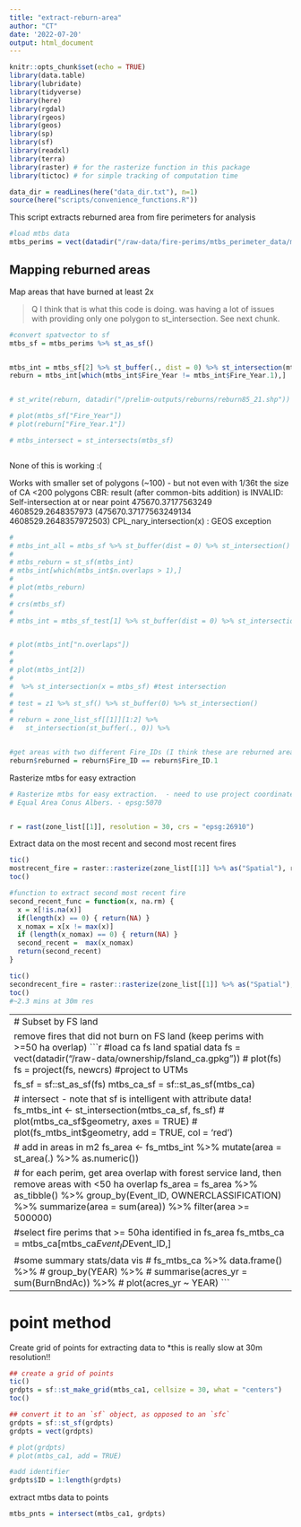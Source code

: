 ```yaml
---
title: "extract-reburn-area"
author: "CT"
date: '2022-07-20'
output: html_document
---
```



```r
knitr::opts_chunk$set(echo = TRUE)
library(data.table)
library(lubridate)
library(tidyverse)
library(here)
library(rgdal)
library(rgeos)
library(geos)
library(sp)
library(sf)
library(readxl)
library(terra)
library(raster) # for the rasterize function in this package
library(tictoc) # for simple tracking of computation time

data_dir = readLines(here("data_dir.txt"), n=1)
source(here("scripts/convenience_functions.R"))

```



This script extracts reburned area from fire perimeters for analysis

```r
#load mtbs data
mtbs_perims = vect(datadir("/raw-data/fire-perims/mtbs_perimeter_data/mtbs_ca_zones/mtbs_west.shp")) 

```


## Mapping reburned areas

Map areas that have burned at least 2x

> Q I think that is what this code is doing. was having a lot of issues with providing only one polygon to st_intersection. See next chunk.

```r
#convert spatvector to sf 
mtbs_sf = mtbs_perims %>% st_as_sf()


mtbs_int = mtbs_sf[2] %>% st_buffer(., dist = 0) %>% st_intersection(mtbs_sf[2], mtbs_sf[2])
reburn = mtbs_int[which(mtbs_int$Fire_Year != mtbs_int$Fire_Year.1),]


# st_write(reburn, datadir("/prelim-outputs/reburns/reburn85_21.shp")) #this isn't working?

# plot(mtbs_sf["Fire_Year"])
# plot(reburn["Fire_Year.1"])

# mtbs_intersect = st_intersects(mtbs_sf)
```


```r

```

None of this is working :( 

Works with smaller set of polygons (~100) - but not even with 1/36t the size of CA <200 polygons
CBR: result (after common-bits addition) is INVALID: Self-intersection at or near point 475670.37177563249 4608529.2648357973 (475670.37177563249134 4608529.2648357972503)
CPL_nary_intersection(x) : GEOS exception
```r

# 
# mtbs_int_all = mtbs_sf %>% st_buffer(dist = 0) %>% st_intersection()
# 
# mtbs_reburn = st_sf(mtbs_int)
# mtbs_int[which(mtbs_int$n.overlaps > 1),]
# 
# plot(mtbs_reburn)
# 
# crs(mtbs_sf)
# 
# mtbs_int = mtbs_sf_test[1] %>% st_buffer(dist = 0) %>% st_intersection() #works with small dataset but not with even 1/36th of california fire perims #Error in CPL_nary_intersection(x) : GEOS exception


# plot(mtbs_int["n.overlaps"]) 
# 
#   
# plot(mtbs_int[2])  
#   
#  %>% st_intersection(x = mtbs_sf) #test intersection
# 
# test = z1 %>% st_sf() %>% st_buffer(0) %>% st_intersection()
# 
# reburn = zone_list_sf[[1]][1:2] %>%
#   st_intersection(st_buffer(., 0)) %>% 


#get areas with two different Fire_IDs (I think these are reburned areas?)
reburn$reburned = reburn$Fire_ID == reburn$Fire_ID.1

```


Rasterize mtbs for easy extraction
```r
# Rasterize mtbs for easy extraction.  - need to use project coordinate system - like Albers equal area conical 
# Equal Area Conus Albers. - epsg:5070


r = rast(zone_list[[1]], resolution = 30, crs = "epsg:26910")

```

Extract data on the most recent and second most recent fires
```r

tic()
mostrecent_fire = raster::rasterize(zone_list[[1]] %>% as("Spatial"), r %>% raster(), field="Fire_Year", fun=max)
toc()

#function to extract second most recent fire 
second_recent_func = function(x, na.rm) {
  x = x[!is.na(x)]
  if(length(x) == 0) { return(NA) }
  x_nomax = x[x != max(x)]
  if (length(x_nomax) == 0) { return(NA) }
  second_recent =  max(x_nomax)
  return(second_recent)
}

tic()
secondrecent_fire = raster::rasterize(zone_list[[1]] %>% as("Spatial"), r %>% raster, field="Fire_Year", fun=second_recent_func)
toc()
#~2.3 mins at 30m res

```

---------------------------------------------------------------------------------
# Subset by FS land

remove fires that did not burn on FS land (keep perims with >=50 ha overlap)
```r
#load ca fs land spatial data
fs = vect(datadir("/raw-data/ownership/fsland_ca.gpkg")) 
# plot(fs)
fs = project(fs, newcrs) #project to UTMs

fs_sf = sf::st_as_sf(fs)
mtbs_ca_sf = sf::st_as_sf(mtbs_ca)


# intersect - note that sf is intelligent with attribute data!
fs_mtbs_int <- st_intersection(mtbs_ca_sf, fs_sf)
# plot(mtbs_ca_sf$geometry, axes = TRUE)
# plot(fs_mtbs_int$geometry, add = TRUE, col = 'red')

# add in areas in m2
fs_area <- fs_mtbs_int %>% 
  mutate(area = st_area(.) %>% as.numeric())

# for each perim, get area overlap with forest service land, then remove areas with <50 ha overlap
fs_area = fs_area %>% 
  as_tibble() %>% 
  group_by(Event_ID, OWNERCLASSIFICATION) %>% 
  summarize(area = sum(area)) %>%
  filter(area >= 500000)

#select fire perims that >= 50ha identified in fs_area
fs_mtbs_ca = mtbs_ca[mtbs_ca$Event_ID %in% fs_area$Event_ID,]

#some summary stats/data vis
# fs_mtbs_ca %>% data.frame() %>% 
#   group_by(YEAR) %>% 
#   summarise(acres_yr = sum(BurnBndAc)) %>% 
#   plot(acres_yr ~ YEAR)
```

------------------------------------------------------------------------------------
# point method 

Create grid of points for extracting data to 
*this is really slow at 30m resolution!!
```r
## create a grid of points
tic()
grdpts = sf::st_make_grid(mtbs_ca1, cellsize = 30, what = "centers")
toc()

## convert it to an `sf` object, as opposed to an `sfc`
grdpts = sf::st_sf(grdpts)
grdpts = vect(grdpts)

# plot(grdpts)
# plot(mtbs_ca1, add = TRUE)

#add identifier
grdpts$ID = 1:length(grdpts)
```

extract mtbs data to points
```r
mtbs_pnts = intersect(mtbs_ca1, grdpts)

```